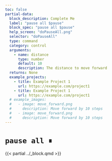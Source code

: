 ```yaml
---
toc: false
partial-data:
  block_description: Complete Me
  label: "pause all $pause"
  block_spec: "pause all $pause"
  help_screen: "doPauseAll.png"
  selector: "doPauseAll"
  type: command
  category: control
  arguments:
    - name: distance
      type: number
      default: 10
      description: The distance to move forward
  returns: None
  example_projects:
    - title: Example Project 1
      url: https://example.com/project1
    - title: Example Project 1
      url: https://example.com/project1
  # example_images:
  #   - image: move_forward.png
  #     description: Move forward by 10 steps
  #   - image: move_forward.png
  #     description: Move forward by 10 steps
---
```


# `pause all ⏸` { .unnumbered }

{{< partial ../_block.qmd >}}
